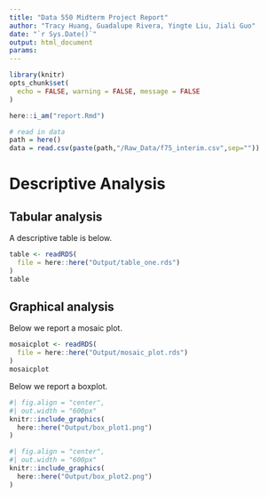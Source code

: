 ```yaml
---
title: "Data 550 Midterm Project Report"
author: "Tracy Huang, Guadalupe Rivera, Yingte Liu, Jiali Guo"
date: "`r Sys.Date()`"
output: html_document
params:
---
```


```r
library(knitr)
opts_chunk$set(
  echo = FALSE, warning = FALSE, message = FALSE
)
```

```r
here::i_am("report.Rmd")

# read in data 
path = here()
data = read.csv(paste(path,"/Raw_Data/f75_interim.csv",sep=""))
```

# Descriptive Analysis

## Tabular analysis

A descriptive table is below.

```r
table <- readRDS(
  file = here::here("Output/table_one.rds")
)
table
```

## Graphical analysis

Below we report a mosaic plot. 

```r
mosaicplot <- readRDS(
  file = here::here("Output/mosaic_plot.rds")
)
mosaicplot
```

Below we report a boxplot.

```r
#| fig.align = "center",
#| out.width = "600px"
knitr::include_graphics(
  here::here("Output/box_plot1.png")
)

#| fig.align = "center",
#| out.width = "600px"
knitr::include_graphics(
  here::here("Output/box_plot2.png")
)
```
